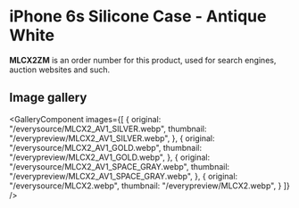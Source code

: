 
# iPhone 6s Silicone Case - Antique White

<Callout type='info' emoji='👉🏻'>**MLCX2ZM** is an order number for this product, used for search engines, auction websites and such.</Callout>

## Image gallery

<GalleryComponent
    images={[
      {
        original: "/everysource/MLCX2_AV1_SILVER.webp",
        thumbnail: "/everypreview/MLCX2_AV1_SILVER.webp",
      },
      {
        original: "/everysource/MLCX2_AV1_GOLD.webp",
        thumbnail: "/everypreview/MLCX2_AV1_GOLD.webp",
      },
      {
        original: "/everysource/MLCX2_AV1_SPACE_GRAY.webp",
        thumbnail: "/everypreview/MLCX2_AV1_SPACE_GRAY.webp",
      },
      {
        original: "/everysource/MLCX2.webp",
        thumbnail: "/everypreview/MLCX2.webp",
      }
    ]}
  />
